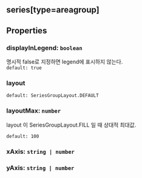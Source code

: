 ## series[type=areagroup]

## Properties

### displayInLegend: `boolean`
명시적 false로 지정하면 legend에 표시하지 않는다.  
`default: true`  

### layout
`default: SeriesGroupLayout.DEFAULT`  

### layoutMax: `number`
layout 이  SeriesGroupLayout.FILL 일 때 상대적 최대값.

  
`default: 100`  

### xAxis: `string | number`

### yAxis: `string | number`
